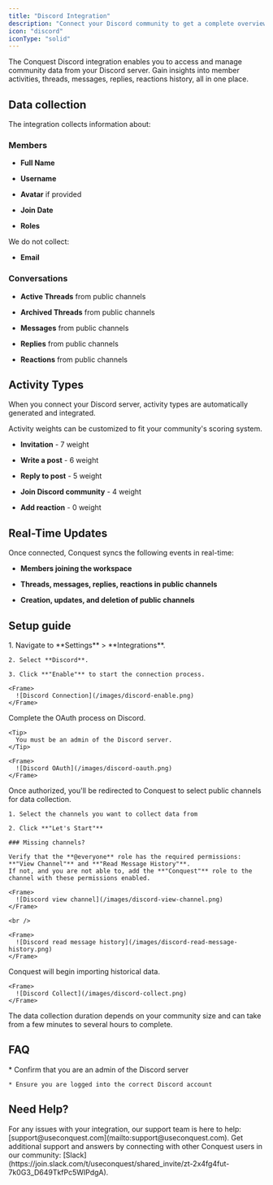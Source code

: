 ```yaml
---
title: "Discord Integration"
description: "Connect your Discord community to get a complete overview of your members and community activity."
icon: "discord"
iconType: "solid"
---
```


The Conquest Discord integration enables you to access and manage community data from your Discord server. Gain insights into member activities, threads, messages, replies, reactions history, all in one place.

## Data collection

The integration collects information about:

### Members

* **Full Name**

* **Username**

* **Avatar** if provided

* **Join Date**

* **Roles**

We do not collect:

* **Email**

### Conversations

* **Active Threads** from public channels

* **Archived Threads** from public channels

* **Messages** from public channels

* **Replies** from public channels

* **Reactions** from public channels


## Activity Types

When you connect your Discord server, activity types are automatically generated and integrated.

<Tip>
  Activity weights can be customized to fit your community's scoring system.
</Tip>

* **Invitation** - 7 weight

* **Write a post** - 6 weight

* **Reply to post** - 5 weight

* **Join Discord community** - 4 weight

* **Add reaction** - 0 weight

## Real-Time Updates

Once connected, Conquest syncs the following events in real-time:

* **Members joining the workspace**

* **Threads, messages, replies, reactions in public channels**

* **Creation, updates, and deletion of public channels**

## Setup guide

<Steps>
  <Step title="Connect Your Workspace">
    1. Navigate to **Settings** > **Integrations**.

    2. Select **Discord**.

    3. Click **"Enable"** to start the connection process.

    <Frame>
      ![Discord Connection](/images/discord-enable.png)
    </Frame>
  </Step>

  <Step title="Authorize Access">
    Complete the OAuth process on Discord.

    <Tip>
      You must be an admin of the Discord server.
    </Tip>

    <Frame>
      ![Discord OAuth](/images/discord-oauth.png)
    </Frame>
  </Step>

  <Step title="Select Channels">
    Once authorized, you'll be redirected to Conquest to select public channels for data collection.

    1. Select the channels you want to collect data from

    2. Click **"Let's Start"**

    ### Missing channels?

    Verify that the **@everyone** role has the required permissions: **"View Channel"** and **"Read Message History"**.
    If not, and you are not able to, add the **"Conquest"** role to the channel with these permissions enabled.

    <Frame>
      ![Discord view channel](/images/discord-view-channel.png)
    </Frame>

    <br />

    <Frame>
      ![Discord read message history](/images/discord-read-message-history.png)
    </Frame>
  </Step>

  <Step title="Data Collection">
    Conquest will begin importing historical data.

    <Frame>
      ![Discord Collect](/images/discord-collect.png)
    </Frame>
  </Step>
</Steps>

<Warning>
  The data collection duration depends on your community size and can take from a few minutes to several hours to complete.
</Warning>

## FAQ

<AccordionGroup>
  <Accordion title="Why my Discord server is not visible?">
    * Confirm that you are an admin of the Discord server

    * Ensure you are logged into the correct Discord account
  </Accordion>
</AccordionGroup>

## Need Help?

<Card title="Contact Support" icon="envelope">
  For any issues with your integration, our support team is here to help:
  [support@useconquest.com](mailto:support@useconquest.com).
</Card>

<Card title="Join the Community" icon="slack">
  Get additional support and answers by connecting with other Conquest users in our community:
  [Slack](https://join.slack.com/t/useconquest/shared_invite/zt-2x4fg4fut-7k0G3_D649TkfPc5WIPdgA).
</Card>